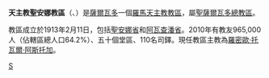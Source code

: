 {{Infobox Roman Catholic diocese
|Roman Catholic Diocese of = 天主教聖安娜教區
|Latin name of diocese = Dioecesis Sancte Annae
|image = El Salvador - Diocesi di Santa Ana.jpg
|caption =教區範圍
|location = [[薩爾瓦多|薩爾瓦多]]
|territory = 聖安娜省、阿瓦查潘省
|population = 965,000
|rite = 拉丁禮
|patron = 
|province = 聖薩爾瓦多
|established = 1913年
|cathedral = 聖母主教座堂
|co-cathedral =
|leadership = 主教
|website =
|教宗 =
|metropolitan =
|ordinary =羅密歐·托瓦爾·阿斯托加
|coadjutor bishop =
|auxiliary = 
}}

'''天主教聖安娜教區'''（{{lang-la|Dioecesis Sancte Annae}}、{{lang-es|Diócesis de Santa e Ana}}）是[[薩爾瓦多|薩爾瓦多]]一個[[羅馬天主教|羅馬天主教]][[教區|教區]]，屬[[天主教聖薩爾瓦多總教區|聖薩爾瓦多總教區]]。

教區成立於1913年2月11日，包括[[聖安娜省|聖安娜省]]和[[阿瓦查潘省|阿瓦查潘省]]。2010年有教友965,000人（佔轄區總人口64.2%）、五十個堂區、110名司鐸。現任教區主教為[[羅密歐·托瓦爾·阿斯托加|羅密歐·托瓦爾·阿斯托加]]。

{{薩爾瓦多天主教教區}}
[[Category:薩爾瓦多天主教教區|S]]